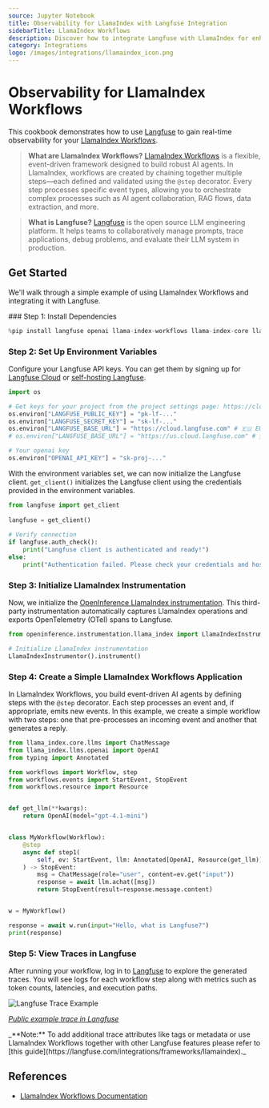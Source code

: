 ```yaml
---
source: Jupyter Notebook
title: Observability for LlamaIndex with Langfuse Integration
sidebarTitle: LlamaIndex Workflows
description: Discover how to integrate Langfuse with LlamaIndex for enhanced LLM application monitoring, debugging, and tracing. Improve your AI development workflow today.
category: Integrations
logo: /images/integrations/llamaindex_icon.png
---
```


# Observability for LlamaIndex Workflows

This cookbook demonstrates how to use [Langfuse](https://langfuse.com) to gain real-time observability for your [LlamaIndex Workflows](https://docs.llamaindex.ai/en/stable/module_guides/workflow/).

> **What are LlamaIndex Workflows?** [LlamaIndex Workflows](https://docs.llamaindex.ai/en/stable/module_guides/workflow/) is a flexible, event-driven framework designed to build robust AI agents. In LlamaIndex, workflows are created by chaining together multiple steps—each defined and validated using the `@step` decorator. Every step processes specific event types, allowing you to orchestrate complex processes such as AI agent collaboration, RAG flows, data extraction, and more.

> **What is Langfuse?** [Langfuse](https://langfuse.com) is the open source LLM engineering platform. It helps teams to collaboratively manage prompts, trace applications, debug problems, and evaluate their LLM system in production.

## Get Started

We'll walk through a simple example of using LlamaIndex Workflows and integrating it with Langfuse.

<Steps>
### Step 1: Install Dependencies


```python
%pip install langfuse openai llama-index-workflows llama-index-core llama-index-llms-openai openinference-instrumentation-llama_index llama-index-instrumentation
```

### Step 2: Set Up Environment Variables

Configure your Langfuse API keys. You can get them by signing up for [Langfuse Cloud](https://cloud.langfuse.com) or [self-hosting Langfuse](https://langfuse.com/self-hosting).


```python
import os

# Get keys for your project from the project settings page: https://cloud.langfuse.com
os.environ["LANGFUSE_PUBLIC_KEY"] = "pk-lf-..." 
os.environ["LANGFUSE_SECRET_KEY"] = "sk-lf-..." 
os.environ["LANGFUSE_BASE_URL"] = "https://cloud.langfuse.com" # 🇪🇺 EU region
# os.environ["LANGFUSE_BASE_URL"] = "https://us.cloud.langfuse.com" # 🇺🇸 US region

# Your openai key
os.environ["OPENAI_API_KEY"] = "sk-proj-..."
```

With the environment variables set, we can now initialize the Langfuse client. `get_client()` initializes the Langfuse client using the credentials provided in the environment variables.


```python
from langfuse import get_client
 
langfuse = get_client()
 
# Verify connection
if langfuse.auth_check():
    print("Langfuse client is authenticated and ready!")
else:
    print("Authentication failed. Please check your credentials and host.")

```

### Step 3: Initialize LlamaIndex Instrumentation

Now, we initialize the [OpenInference LlamaIndex instrumentation](https://docs.arize.com/phoenix/tracing/integrations-tracing/llamaindex). This third-party instrumentation automatically captures LlamaIndex operations and exports OpenTelemetry (OTel) spans to Langfuse.


```python
from openinference.instrumentation.llama_index import LlamaIndexInstrumentor

# Initialize LlamaIndex instrumentation
LlamaIndexInstrumentor().instrument()
```

### Step 4: Create a Simple LlamaIndex Workflows Application

In LlamaIndex Workflows, you build event-driven AI agents by defining steps with the `@step` decorator. Each step processes an event and, if appropriate, emits new events. In this example, we create a simple workflow with two steps: one that pre-processes an incoming event and another that generates a reply.


```python
from llama_index.core.llms import ChatMessage
from llama_index.llms.openai import OpenAI
from typing import Annotated

from workflows import Workflow, step
from workflows.events import StartEvent, StopEvent
from workflows.resource import Resource


def get_llm(**kwargs):
    return OpenAI(model="gpt-4.1-mini")


class MyWorkflow(Workflow):
    @step
    async def step1(
        self, ev: StartEvent, llm: Annotated[OpenAI, Resource(get_llm)]
    ) -> StopEvent:
        msg = ChatMessage(role="user", content=ev.get("input"))
        response = await llm.achat([msg])
        return StopEvent(result=response.message.content)


w = MyWorkflow()
```


```python
response = await w.run(input="Hello, what is Langfuse?")
print(response)
```

### Step 5: View Traces in Langfuse

After running your workflow, log in to [Langfuse](https://cloud.langfuse.com) to explore the generated traces. You will see logs for each workflow step along with metrics such as token counts, latencies, and execution paths. 

![Langfuse Trace Example](https://langfuse.com/images/cookbook/integration-llamaindex-workflows/llamaindex-workflows-example-trace.png)

_[Public example trace in Langfuse](https://cloud.langfuse.com/project/cloramnkj0002jz088vzn1ja4/traces/e0987dce85c8c49602030599b84e77e8?timestamp=2025-07-01T09%3A42%3A54.701Z&display=details)_
</Steps>

<Callout type="info" emoji="ℹ️">
_**Note:** To add additional trace attributes like tags or metadata or use LlamaIndex Workflows together with other Langfuse features please refer to [this guide](https://langfuse.com/integrations/frameworks/llamaindex)._
</Callout>


<LearnMore />

## References

- [LlamaIndex Workflows Documentation](https://docs.llamaindex.ai/en/stable/module_guides/workflow/)  
